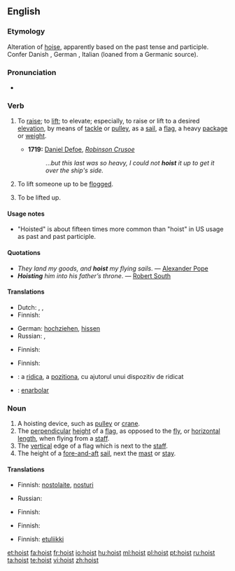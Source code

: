 {{wikipedia|dab=hoist}}
==English==

===Etymology===
Alteration of [[hoise]], apparently based on the past tense and participle. Confer Danish {{term|hisse}}, German {{term|hissen}}, Italian {{term|issare}} (loaned from a Germanic source).

===Pronunciation===
* {{IPA|/hɔɪst/}}
*: {{rhymes|ɔɪst}}

===Verb===
{{en-verb|hoists|hoisting|'''[[hoisted]]''' ''or'' '''[[hoist]]'''}}

# {{transitive}} To [[raise]]; to [[lift]]; to elevate; especially, to raise or lift to a desired [[elevation]], by means of [[tackle]] or [[pulley]], as a [[sail]], a [[flag]], a heavy [[package]] or [[weight]].
#* '''1719:''' [[w:Daniel Defoe|Daniel Defoe]], ''[[w:Robinson Crusoe|Robinson Crusoe]]''
#*: ...''but this last was so heavy, I could not '''hoist''' it up to get it over the ship's side.''
# {{transitive|historical}} To lift someone up to be [[flog|flogged]].
# {{intransitive}} To be lifted up.

====Usage notes====
* "Hoisted" is about fifteen times more common than "hoist" in US usage as past and past participle.

====Quotations====
* ''They land my goods, and '''hoist''' my flying sails''. &mdash; [[w:Alexander Pope|Alexander Pope]]
* '''''Hoisting''' him into his father’s throne''. &mdash; [[w:Robert South|Robert South]]

====Translations====
{{trans-top|transitive: to raise; to lift; to elevate}}
* Dutch: {{t|nl|optillen}},  {{t|nl|hijsen}},  {{t|nl|ophijsen}}
* Finnish: {{t+|fi|nostaa}}
{{trans-mid}}
* German: [[hochziehen]], [[hissen]] {{i|sail, flag}}
* Russian: {{t+|ru|поднимать}}, {{t+|ru|водружать}}
{{trans-bottom}}

{{trans-top|transitive: to lift someone up to be flogged}}
* Finnish: {{t+|fi|nostaa}}
{{trans-mid}}
{{trans-bottom}}

{{trans-top|intransitive: to be lifted up}}
* Finnish: {{t+|fi|nousta}}
{{trans-mid}}
{{trans-bottom}}

{{checktrans-top}}
* {{ttbc|Romanian}}: a [[ridica]], a [[pozitiona]], cu ajutorul unui dispozitiv de ridicat
* {{ttbc|Spanish}}: [[enarbolar]]
{{checktrans-bottom}}

===Noun===
{{en-noun}}

# A hoisting device, such as [[pulley]] or [[crane]].
# The [[perpendicular]] [[height]] of a [[flag]], as opposed to the [[fly]], or [[horizontal]] [[length]], when flying from a [[staff]].
# The [[vertical]] edge of a flag which is next to the [[staff]].
# The height of a [[fore-and-aft]] [[sail]], next the [[mast]] or [[stay]].

====Translations====
{{trans-top|hoisting device}}
* Finnish: [[nostolaite]], [[nosturi]]
{{trans-mid}}
* Russian: {{t|ru|подъёмник}}
{{trans-bottom}}

{{trans-top|perpendicular height of a flag}}
* Finnish: {{t+|fi|korkeus}}
{{trans-mid}}
{{trans-bottom}}

{{trans-top|vertical edge of a flag which is next to the staff}}
* Finnish: {{t-|fi|tangonreuna}}
{{trans-mid}}
{{trans-bottom}}

{{trans-top|height of a fore-and-aft sail, next the mast or stay}}
* Finnish: [[etuliikki]]
{{trans-mid}}
{{trans-bottom}}

[[et:hoist]]
[[fa:hoist]]
[[fr:hoist]]
[[io:hoist]]
[[hu:hoist]]
[[ml:hoist]]
[[pl:hoist]]
[[pt:hoist]]
[[ru:hoist]]
[[ta:hoist]]
[[te:hoist]]
[[vi:hoist]]
[[zh:hoist]]